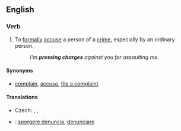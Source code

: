 ==English==

===Verb===
{{infl|en|verb|head=to [[press#Verb|press]] [[charge#Noun|charges]]}}

# {{intransitive|legal}} To [[formal]]ly [[accuse]] a person of a [[crime]], especially by an ordinary person.
#: ''I'm '''pressing charges''' against you for assaulting me.''

====Synonyms====
* {{sense|formally accuse of a crime}} [[complain]], [[accuse]], [[file a complaint]]

====Translations====
{{trans-top|to formally accuse a person of a crime}}
* Czech: {{t|cs|vznést obvinění}}, {{t|cs|podat žalobu}}, {{t|cs|zahájit soudní řízení}}
{{trans-mid}}
{{trans-bottom}}

{{checktrans-top}}
*{{ttbc|Italian}}: [[sporgere denuncia]], [[denunciare]]
{{trans-bottom}}